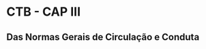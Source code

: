 

```{=html}
<style>
body{text-align: justify}
</style>
```


::: progress
::: {.progress-bar style="width: 100%;"}
:::
:::


# CTB - CAP III
## Das Normas Gerais de Circulação e Conduta

